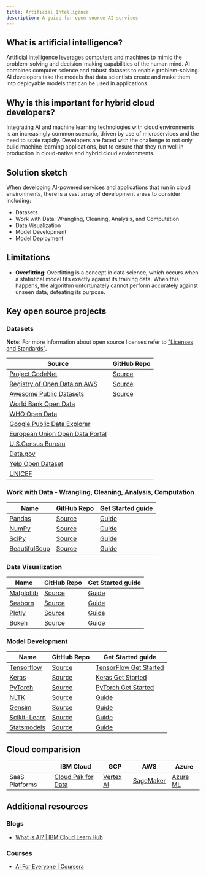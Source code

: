 ```yaml
---
title: Artificial Intelligence
description: A guide for open source AI services
---
```


## What is artificial intelligence?

Artificial intelligence leverages computers and machines to mimic the problem-solving and decision-making capabilities of the human mind. AI combines computer science and robust datasets to enable problem-solving. AI developers take the models that data scientists create and make them into deployable models that can be used in applications.

## Why is this important for hybrid cloud developers?

Integrating AI and machine learning technologies with cloud environments is an increasingly common scenario, driven by use of microservices and the need to scale rapidly. Developers are faced with the challenge to not only build machine learning applications, but to ensure that they run well in production in cloud-native and hybrid cloud environments.

## Solution sketch

When developing AI-powered services and applications that run in cloud environments, there is a vast array of development areas to consider including:

* Datasets
* Work with Data: Wrangling, Cleaning, Analysis, and Computation
* Data Visualization
* Model Development
* Model Deployment

## Limitations

* **Overfitting**: Overfitting is a concept in data science, which occurs when a statistical model fits exactly against its training data. When this happens, the algorithm unfortunately cannot perform accurately against unseen data, defeating its purpose.

## Key open source projects

### Datasets

<InlineNotification kind="info">

**Note:** For more information about open source licenses refer to ["Licenses and Standards"](https://opensource.org/licenses).

</InlineNotification>

| Source | GitHub Repo |
| - | - |
| [Project CodeNet](https://github.com/IBM/Project_CodeNet) | [Source](https://github.com/IBM/Project_CodeNet)
| [Registry of Open Data on AWS](https://registry.opendata.aws/) | [Source](https://github.com/awslabs/open-data-registry/)|
| [Awesome Public Datasets](https://github.com/awesomedata/awesome-public-datasets) | [Source](https://github.com/awesomedata/awesome-public-datasets) |
| [World Bank Open Data](https://data.worldbank.org/) | |
| [WHO Open Data](https://www.who.int/data/gho/) | |
| [Google Public Data Explorer](https://www.google.com/publicdata/directory) | |
| [European Union Open Data Portal](http://open-data.europa.eu/en/data/) | |
| [U.S.Census Bureau](http://www.census.gov/data.html) | |
| [Data.gov](https://www.data.gov/) | |
| [Yelp Open Dataset](https://www.yelp.com/dataset) | |
| [UNICEF](https://data.unicef.org/) | |

### Work with Data - Wrangling, Cleaning, Analysis, Computation

| Name | GitHub Repo | Get Started guide |
| - | - | - |
| [Pandas](https://pandas.pydata.org/) | [Source](https://github.com/pandas-dev/pandas/) | [Guide](https://pandas.pydata.org/docs/) |
| [NumPy](https://numpy.org/) | [Source](https://github.com/numpy) | [Guide](https://numpy.org/doc/stable/) |
| [SciPy](https://www.scipy.org/) | [Source](https://github.com/scipy/scipy) | [Guide](https://www.scipy.org/docs.html) |
| [BeautifulSoup](https://www.crummy.com/software/BeautifulSoup/) | [Source](https://code.launchpad.net/beautifulsoup) | [Guide](https://www.crummy.com/software/BeautifulSoup/bs4/doc/) |

### Data Visualization

| Name | GitHub Repo | Get Started guide |
| - | - | - |
| [Matplotlib](https://matplotlib.org/) | [Source](https://github.com/matplotlib/matplotlib/) |[Guide](https://matplotlib.org/stable/contents.html) |
| [Seaborn](https://seaborn.pydata.org/) | [Source](https://github.com/seaborn) | [Guide](https://seaborn.pydata.org/tutorial.html) |
| [Plotly](https://plotly.com/python/) | [Source](https://github.com/plotly/plotly.py) | [Guide](https://plotly.com/python/getting-started/) |
| [Bokeh](http://docs.bokeh.org/en/latest/) | [Source](https://github.com/bokeh/bokeh) | [Guide](http://docs.bokeh.org/en/latest/docs/user_guide.html)


### Model Development

| Name | GitHub Repo | Get Started guide |
| - | - | - |
| [Tensorflow](https://www.tensorflow.org/) | [Source](https://github.com/tensorflow/tensorflow) | [TensorFlow Get Started](https://www.tensorflow.org/learn) |
| [Keras](https://keras.io/) | [Source](https://github.com/keras-team/keras) | [Keras Get Started](https://keras.io/getting_started) |
| [PyTorch](https://pytorch.org/) | [Source](https://github.com/pytorch/pytorch) | [PyTorch Get Started](https://pytorch.org/get-started/locally/) |
| [NLTK](https://www.nltk.org/) | [Source](https://github.com/nltk/nltk) | [Guide](https://www.nltk.org/api/nltk.html) |
| [Gensim](https://radimrehurek.com/gensim/) | [Source](https://github.com/RaRe-Technologies/gensim) | [Guide](https://radimrehurek.com/gensim/auto_examples/index.html#documentation) |
| [Scikit-Learn](https://scikit-learn.org/stable/) | [Source](https://github.com/scikit-learn/scikit-learn) | [Guide](https://scikit-learn.org/stable/getting_started.html)|
| [Statsmodels](https://www.statsmodels.org/stable/index.html) | [Source](https://github.com/statsmodels/statsmodels) | [Guide](https://www.statsmodels.org/stable/gettingstarted.html) |

## Cloud comparision

|  | IBM Cloud | GCP | AWS | Azure |
| - | - | - | - | - |
| SaaS Platforms | [Cloud Pak for Data](https://dataplatform.cloud.ibm.com/) | [Vertex AI](https://cloud.google.com/vertex-ai) | [SageMaker](https://aws.amazon.com/sagemaker/) | [Azure ML](https://azure.microsoft.com/en-ca/services/machine-learning/) |

## Additional resources

### Blogs

* [What is AI? | IBM Cloud Learn Hub](https://www.ibm.com/cloud/learn/what-is-artificial-intelligence)

### Courses

* [AI For Everyone | Coursera](https://www.coursera.org/learn/ai-for-everyone)

